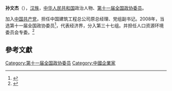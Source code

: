 '''孙文杰'''（{{bd|1946年||}}），[[汉族|汉族]]，[[中华人民共和国|中华人民共和国]]政治人物、[[第十一届全国政协委员|第十一届全国政协委员]]。

加入[[中国共产党|中国共产党]]，担任中国建筑工程总公司原总经理、党组副书记。2008年，当选第十一届全国政协委员<ref>{{cite news|title=第十一届全国政协委员名单|url=http://www.indaa.com.cn/zt/2009qglh/zxzs/200903/t20090303_127573.html|accessdate=2013-04-09|newspaper=新华社北京1月25日电 中国人民政治协商会议第十一届全国委员会委员名单(共2237人，2008年1月25日政协第十届全国委员会常务委员会第二十次会议通过)|date=2008年1月25日|deadurl=yes|archiveurl=https://web.archive.org/web/20130928014403/http://www.indaa.com.cn/zt/2009qglh/zxzs/200903/t20090303_127573.html|archivedate=2013年9月28日}}</ref>，代表经济界，分入第三十七组。并担任人口资源环境委员会专委。<ref>{{cite news|title=全国政协信息-孙文杰|url=http://www.cppcc.gov.cn/CMS/wylibary/showJcwyxtInfoWylibary.action?tabJcwyxt.guid=11W0012040&wytype=wjwy|accessdate=2013-04-11|newspaper=全国政协委员会|archive-date=2015-06-03|archive-url=https://web.archive.org/web/20150603053127/http://www.cppcc.gov.cn/CMS/wylibary/showJcwyxtInfoWylibary.action?tabJcwyxt.guid=11W0012040&wytype=wjwy|dead-url=no}}</ref>

==參考文獻==
{{reflist}}
{{中国政治人物小作品}}

[[Category:第十一届全国政协委员|Category:第十一届全国政协委员]]
[[Category:中國企業家|Category:中國企業家]]